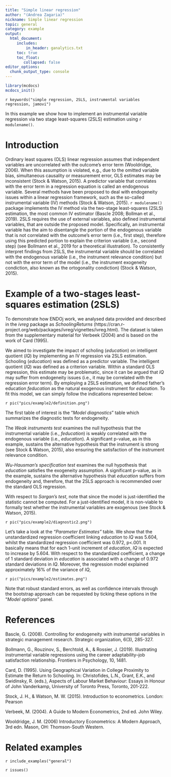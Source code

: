```yaml
---
title: "Simple linear regression"
author: "(Andrea Zagaria)"
nickname: Simple linear regression
topic: general
category: example
output: 
  html_document:
     includes:
         in_header: ganalytics.txt
     toc: true
     toc_float:
        collapsed: false
editor_options: 
  chunk_output_type: console
---
```


```r
library(mcdocs)
mcdocs_init()

```



`r keywords("simple regression, 2SLS, instrumental variables regression, jamovi")`

In this example we show how to implement an instrumental variable regression via two stage least-squares (2SLS) estimation using `r modulename()`.




# Introduction

Ordinary least squares (OLS) linear regression assumes that independent variables are uncorrelated with the outcome's error term (Wooldridge, 2006). When this assumption is violated, e.g., due to the omitted variable bias, simultaneous causality or measurement error, OLS estimates may be inconsistent (Stock & Watson, 2015). A predictor variable that correlates with the error term in a regression equation is called an endogenous variable. Several methods have been proposed to deal with endogeneity issues within a linear regression framework, such as the so-called instrumental variable (IV) methods (Stock & Watson, 2015). `r modulename()` package implements the IV method via the two-stage least-squares (2SLS) estimation, the most common IV estimator (Bascle 2008; Bollman et al., 2019). 2SLS requires the use of external variables, also defined instrumental variables, that are outside the proposed model. Specifically, an instrumental variable has the aim to disentangle the portion of the endogenous variable that is not correlated with the outcome’s error term (i.e., first step), therefore using this predicted portion to explain the criterion variable (i.e., second step) (see Bollmann et al., 2019 for a theoretical illustration). To consistently interpret findings from 2SLS, the instrumental variable should be correlated with the endogenous variable (i.e., the instrument relevance condition) but not with the error term of the model (i.e., the instrument exogeneity condiction, also known as the ortogonality condiction) (Stock & Watson, 2015).

# Example of a two-stages least-squares estimation (2SLS)

To demonstrate how ENDOj work, we analysed data provided and described in the *ivreg* package as *SchoolingReturns* (https://cran.r-project.org/web/packages/ivreg/vignettes/ivreg.html). The dataset is taken from the supplementary material for Verbeek (2004) and is based on the work of Card (1995). 

We aimed to investigate the impact of scholing (*education*) on intelligent quotient (*IQ*) by implementing an IV regression via 2SLS estimation. Schooling (*education*) was defined as a predictor variable. The intelligent quotient (*IQ*) was defined as a criterion variable. Within a standard OLS regression, this estimate may be problematic, since it can be argued that *IQ* may suffer from endogeneity issues (i.e., it may be correlated with the regression error term). By employing a 2SLS estimation, we defined father's education *feducation* as the natural exogenous instrument for *education*. To fit this model, we can simply follow the indications represented below: 

`r pic("pics/example2/definition.png")`

The first table of interest is the “*Model diagnostics*” table which summarizes the diagnostic tests for endogeneity.

The *Weak instruments test* examines the null hypothesis that the instrumental variable (i.e., *feducation*) is weakly correlated with the endogenous variable (i.e., *education*). A significant p-value, as in this example, sustains the alternative hypothesis that the instrument is strong (see Stock & Watson, 2015), also ensuring the satisfaction of the instrument relevance condition.

*Wu-Hausman’s specification test* examines the null hypothesis that *education* satisfies the exogeneity assumption.  A significant p-value, as in the example, sustains the alternative hypothesis that *education* suffers from endogeneity and, therefore, that the 2SLS approach is recommended over the standard OLS regression.

With respect to *Sargan’s test*, note that since the model is just-identified the statistic cannot be computed. For a just-identified model, it is non-viable to formally test whether the instrumental variables are exogenous (see Stock & Watson, 2015).

`r pic("pics/example2/diagnostic2.png")`

Let’s take a look at the *“Parameter Estimates”* table. We show that the unstandardized regression coefficient linking *education* to *IQ* was 5.604, whilst the standardized regression coefficient was 0.972, p<.001. It basically means that for each 1-unit increment of *education*, *IQ* is expected to increase by 5.604. With respect to the standardized coefficient, a change of 1 standard deviation in *education* is associated with a change of 0.972 standard deviations in *IQ*. Moreover, the regression model explained approximately 16% of the variance of *IQ*, 

`r pic("pics/example2/estimates.png")`

Note that robust standard errors, as well as confidence intervals through the bootstrap approach can be requested by ticking these options in the "*Model options*" panel.


# References
Bascle, G. (2008). Controlling for endogeneity with instrumental variables in strategic management research. Strategic organization, 6(3), 285-327.

Bollmann, G., Rouzinov, S., Berchtold, A., & Rossier, J. (2019). Illustrating instrumental variable regressions using the career adaptability–job satisfaction relationship. Frontiers in Psychology, 10, 1481.

Card, D. (1995). Using Geographical Variation in College Proximity to Estimate the Return to Schooling. In: Christofides, L.N., Grant, E.K., and Swidinsky, R. (eds.), Aspects of Labour Market Behaviour: Essays in Honour of John Vanderkamp, University of Toronto Press, Toronto, 201-222.

Stock, J. H., & Watson, M. W. (2015). Introduction to econometrics. London: Pearson

Verbeek, M. (2004). A Guide to Modern Econometrics, 2nd ed. John Wiley.

Wooldridge, J. M. (2006) Introductory Econometrics: A Modern Approach, 3rd edn. Mason, OH: Thomson-South Western.

# Related examples
`r include_examples("general")`

`r issues()`